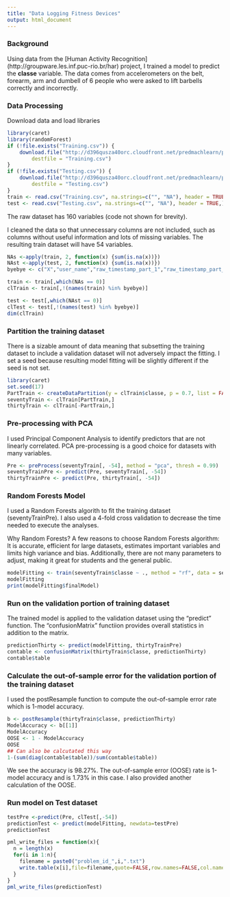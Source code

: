 ```yaml
---
title: "Data Logging Fitness Devices"
output: html_document
---
```


### Background
Using data from the [Human Activity Recognition] (http://groupware.les.inf.puc-rio.br/har)  project, I trained a model to predict the **classe** variable. The data comes from accelerometers on the belt, forearm, arm and dumbell of 6 people who were asked to lift barbells correctly and incorrectly. 

### Data Processing

Download data and load libraries
```r

library(caret)
library(randomForest)
if (!file.exists("Training.csv")) {
    download.file("http://d396qusza40orc.cloudfront.net/predmachlearn/pml-training.csv", 
        destfile = "Training.csv")
}
if (!file.exists("Testing.csv")) {
    download.file("http://d396qusza40orc.cloudfront.net/predmachlearn/pml-testing.csv", 
        destfile = "Testing.csv")
}
train <- read.csv("Training.csv", na.strings=c("", "NA"), header = TRUE)
test <- read.csv("Testing.csv", na.strings=c("", "NA"), header = TRUE,)

```

The raw dataset has 160 variables (code not shown for brevity).

I cleaned the data so that unnecessary columns are not included, such as columns without useful information and lots of missing variables. The resulting train dataset will have 54 variables.

```r
NAs <-apply(train, 2, function(x) {sum(is.na(x))})
NAst <-apply(test, 2, function(x) {sum(is.na(x))})
byebye <- c("X","user_name","raw_timestamp_part_1","raw_timestamp_part_2","cvtd_timestamp","new_window")

train <- train[,which(NAs == 0)]
clTrain <- train[,!(names(train) %in% byebye)]

test <- test[,which(NAst == 0)]
clTest <- test[,!(names(test) %in% byebye)]
dim(clTrain)
```

### Partition the training dataset

There is a sizable amount of data meaning that subsetting the training dataset to include a validation dataset will not adversely impact the fitting. I set a seed because resulting model fitting will be slightly different if the seed is not set. 


```r
library(caret)
set.seed(17)
PartTrain <- createDataPartition(y = clTrain$classe, p = 0.7, list = FALSE)
seventyTrain <- clTrain[PartTrain,]
thirtyTrain <- clTrain[-PartTrain,]

```

### Pre-processing with PCA

I used Principal Component Analysis to identify predictors that are not linearly correlated. PCA pre-processing is a good choice for datasets with many variables.

```r
Pre <- preProcess(seventyTrain[, -54], method = "pca", thresh = 0.99)
seventyTrainPre <- predict(Pre, seventyTrain[, -54])
thirtyTrainPre <- predict(Pre, thirtyTrain[, -54])
```

### Random Forests Model

I used a Random Forests algorith to fit the training dataset (seventyTrainPre). I also used a 4-fold cross validation to decrease the time needed to execute the analyses.

Why Random Forests?
A few reasons to choose Random Forests algorithm: It is accurate, efficient for large datasets, estimates important variables and limits high variance and bias. Additionally, there are not many parameters to adjust, making it great for students and the general public. 


```r
modelFitting <- train(seventyTrain$classe ~ ., method = "rf", data = seventyTrainPre, importance = TRUE, trControl = trainControl(method = "cv", number = 4), allowParallel = TRUE)
modelFitting
print(modelFitting$finalModel)
```


### Run on the validation portion of training dataset

The trained model is applied to the validation dataset using the "predict" function. The "confusionMatrix" functiion provides overall statistics in addition to the matrix.

```r
predictionThirty <- predict(modelFitting, thirtyTrainPre)
contable <- confusionMatrix(thirtyTrain$classe, predictionThirty)
contable$table
```

### Calculate the out-of-sample error for the validation portion of the training dataset

I used the postResample function to compute the out-of-sample error rate which is 1-model accuracy.

```r
b <- postResample(thirtyTrain$classe, predictionThirty)
ModelAccuracy <- b[[1]]
ModelAccuracy
OOSE <- 1 - ModelAccuracy
OOSE
## Can also be calcutated this way
1-(sum(diag(contable$table))/sum(contable$table))
```

We see the accuracy is 98.27%. The out-of-sample error (OOSE) rate is 1-model accuracy and is 1.73% in this case. I also provided another calculation of the OOSE. 

### Run model on Test dataset
```r
testPre <-predict(Pre, clTest[,-54])
predictionTest <- predict(modelFitting, newdata=testPre)
predictionTest
```

```r
pml_write_files = function(x){
  n = length(x)
  for(i in 1:n){
    filename = paste0("problem_id_",i,".txt")
    write.table(x[i],file=filename,quote=FALSE,row.names=FALSE,col.names=FALSE)
  }
}
pml_write_files(predictionTest)
```


